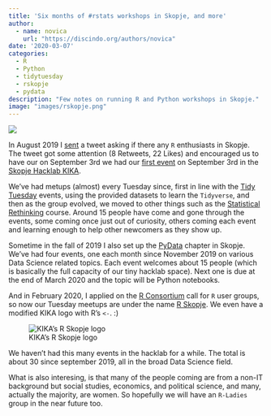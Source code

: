 ```yaml
---
title: 'Six months of #rstats workshops in Skopje, and more'
author: 
  - name: novica
    url: "https://discindo.org/authors/novica"
date: '2020-03-07'
categories: 
  - R 
  - Python  
  - tidytuesday
  - rskopje
  - pydata
description: "Few notes on running R and Python workshops in Skopje."
image: "images/rskopje.png"
---
```


[![](https://ko-fi.com/img/githubbutton_sm.svg)](https://ko-fi.com/J3J8133RYV)

In August 2019 I [sent](https://twitter.com/therealpsmst/status/1161717504298950657) a tweet asking if there any `R` enthusiasts in Skopje. The tweet got some attention (8 Retweets, 22 Likes) and encouraged us to have our  on September 3rd we had our [first event](https://kika.spodeli.org/event/tidytuesday-%d0%b2%d0%be-%d0%ba%d0%b8%d0%ba%d0%b0-%d0%b2%d1%82%d0%be%d1%80%d0%bd%d0%b8%d0%ba-3-9-2019-%d0%b2%d0%be-19-%d1%87/) on September 3rd in the [Skopje Hacklab KIKA](https://wiki.hackerspaces.org/KIKA). 

We've had metups (almost) every Tuesday since, first in line with the [Tidy Tuesday](https://github.com/rfordatascience/tidytuesday/) events, using the provided datasets to learn the `Tidyverse`, and then as the group evolved, we moved to other things such as the [Statistical Rethinking](https://xcelab.net/rm/statistical-rethinking/) course. Around 15 people have come and gone through the events, some coming once just out of curiosity, others coming each event and learning enough to help other newcomers as they show up.

Sometime in the fall of 2019 I also set up the [PyData](https://www.meetup.com/PyData-Skopje) chapter in Skopje. We've had four events, one each month since November 2019 on various Data Science related topics. Each event welcomes about 15 people (which is basically the full capacity of our tiny hacklab space). Next one is due at the end of March 2020 and the topic will be Python notebooks. 

And in February 2020, I applied on the [R Consortium](https://www.r-consortium.org/projects/r-user-group-support-program) call for `R` user groups, so now our Tuesday meetups are under the name [R Skopje](https://www.meetup.com/RSkopje/). We even have a modified KIKA logo with R's `<-`. :)

![KIKA's R Skopje logo](images/rskopje.png)

We haven't had this many events in the hacklab for a while. The total is about 30 since september 2019, all in the broad Data Science field. 

What is also interesing, is that many of the people coming are from a non-IT background but social studies, economics, and political science, and many, actually the majority, are women. So hopefully we will have an `R-Ladies` group in the near future too.